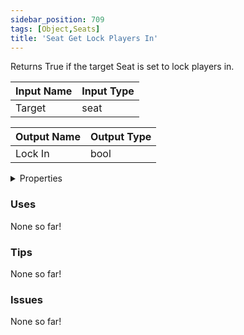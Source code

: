 ```yaml
---
sidebar_position: 709
tags: [Object,Seats]
title: 'Seat Get Lock Players In'
---
```


Returns True if the target Seat is set to lock players in.






<EsbSvg />

| Input Name | Input Type |
|-----------|-----------|
| Target | seat |

| Output Name | Output Type |
|-----------|-----------|
| Lock In | bool |


<details>
  <summary>Properties</summary>
  <div>
    <div>
    <table>
      <thead>
        <tr>
          <th>Is beta required?</th>
          <th>❌</th>
        </tr>
        <tr>
          <th>Is this chip a trolling risk?</th>
          <th>❌</th>
        </tr>
        <tr>
          <th>Is this chip a role assignment risk?</th>
          <th>❌</th>
        </tr>
        <tr>
          <th>Chip UUID</th>
          <th>e46a3c37-7d53-4d4c-9484-48b0ac0694c4</th>
        </tr>
      </thead>
    </table>
    </div>
  </div>
</details>

### Uses

None so far!

### Tips

None so far!

### Issues

None so far!